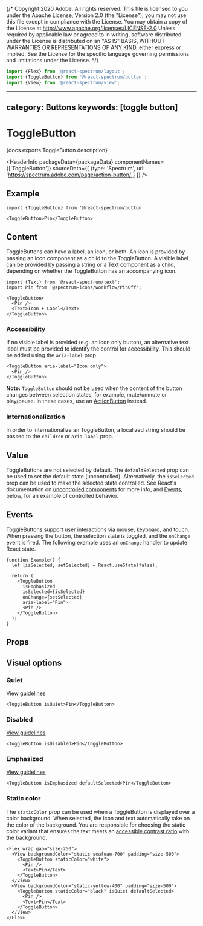 {/* Copyright 2020 Adobe. All rights reserved.
This file is licensed to you under the Apache License, Version 2.0 (the "License");
you may not use this file except in compliance with the License. You may obtain a copy
of the License at http://www.apache.org/licenses/LICENSE-2.0
Unless required by applicable law or agreed to in writing, software distributed under
the License is distributed on an "AS IS" BASIS, WITHOUT WARRANTIES OR REPRESENTATIONS
OF ANY KIND, either express or implied. See the License for the specific language
governing permissions and limitations under the License. */}



```jsx import
import {Flex} from '@react-spectrum/layout';
import {ToggleButton} from '@react-spectrum/button';
import {View} from '@react-spectrum/view';
```

---
category: Buttons
keywords: [toggle button]
---

# ToggleButton

<PageDescription>{docs.exports.ToggleButton.description}</PageDescription>

<HeaderInfo
  packageData={packageData}
  componentNames={['ToggleButton']}
  sourceData={[
    {type: 'Spectrum', url: 'https://spectrum.adobe.com/page/action-button/'}
  ]} />

## Example

```tsx example sandpack=true
import {ToggleButton} from '@react-spectrum/button'

<ToggleButton>Pin</ToggleButton>
```

## Content

ToggleButtons can have a label, an icon, or both. An icon is provided by passing an icon component as a child to the ToggleButton.
A visible label can be provided by passing a string or a Text component as a child, depending on whether the ToggleButton has an accompanying icon.

```tsx example
import {Text} from '@react-spectrum/text';
import Pin from '@spectrum-icons/workflow/PinOff';

<ToggleButton>
  <Pin />
  <Text>Icon + Label</Text>
</ToggleButton>
```

### Accessibility

If no visible label is provided (e.g. an icon only button),
an alternative text label must be provided to identify the control for accessibility. This should be added using
the `aria-label` prop.

```tsx example
<ToggleButton aria-label="Icon only">
  <Pin />
</ToggleButton>
```

**Note:** `ToggleButton` should not be used when the content of the button changes between selection states, for example,
mute/unmute or play/pause. In these cases, use an [ActionButton](ActionButton.html) instead.

### Internationalization

In order to internationalize an ToggleButton, a localized string should be passed to the `children` or `aria-label` prop.

## Value

ToggleButtons are not selected by default. The `defaultSelected` prop can be used to set the default state (uncontrolled).
Alternatively, the `isSelected` prop can be used to make the selected state controlled. See React's documentation on
[uncontrolled components](https://reactjs.org/docs/uncontrolled-components.html) for more info, and [Events](#Events), below,
for an example of controlled behavior.

## Events

ToggleButtons support user interactions via mouse, keyboard, and touch. When pressing the button, the selection
state is toggled, and the `onChange` event is fired. The following example uses an `onChange` handler to update React state.

```tsx example
function Example() {
  let [isSelected, setSelected] = React.useState(false);

  return (
    <ToggleButton
      isEmphasized
      isSelected={isSelected}
      onChange={setSelected}
      aria-label="Pin">
      <Pin />
    </ToggleButton>
  );
}
```

## Props

<PropTable component={docs.exports.ToggleButton} links={docs.links} />

## Visual options

### Quiet
[View guidelines](https://spectrum.adobe.com/page/action-button/#Quiet)

```tsx example
<ToggleButton isQuiet>Pin</ToggleButton>
```

### Disabled
[View guidelines](https://spectrum.adobe.com/page/action-button/#Disabled)

```tsx example
<ToggleButton isDisabled>Pin</ToggleButton>
```

### Emphasized
[View guidelines](https://spectrum.adobe.com/page/action-button/#Emphasis)

```tsx example
<ToggleButton isEmphasized defaultSelected>Pin</ToggleButton>
```

### Static color

The `staticColor` prop can be used when a ToggleButton is displayed over a color background. When selected, the icon and text
automatically take on the color of the background. You are responsible for choosing the static color variant that ensures the
text meets an [accessible contrast ratio](https://developer.mozilla.org/en-US/docs/Web/Accessibility/Understanding_WCAG/Perceivable/Color_contrast)
with the background.

```tsx example
<Flex wrap gap="size-250">
  <View backgroundColor="static-seafoam-700" padding="size-500">
    <ToggleButton staticColor="white">
      <Pin />
      <Text>Pin</Text>
    </ToggleButton>
  </View>
  <View backgroundColor="static-yellow-400" padding="size-500">
    <ToggleButton staticColor="black" isQuiet defaultSelected>
      <Pin />
      <Text>Pin</Text>
    </ToggleButton>
  </View>
</Flex>
```
